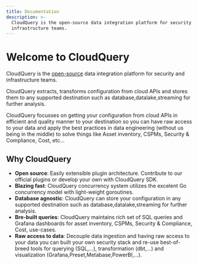 ```yaml
---
title: Documentation
description: >-
  CloudQuery is the open-source data integration platform for security and
  infrastructure teams.
---
```



# Welcome to CloudQuery

<Features page="docs" detailed={false} />

CloudQuery is the [open-source](https://github.com/cloudquery/cloudquery) data integration platform for security and infrastructure teams.

CloudQuery extracts, transforms configuration from cloud APIs and stores them to any supported destination such as database,datalake,streaming for further analysis.

CloudQuery focusses on getting your configuration from cloud APIs in efficient and quality manner to your destination so you can have
raw access to your data and apply the best practices in data engineering (without us being in the middle) to solve things like Asset inventory, CSPMs, Security & Compliance, Cost, etc...


## Why CloudQuery
- **Open source**: Easily extensible plugin architecture. Contribute to our official plugins or develop your own with CloudQuery SDK.
- **Blazing fast**: CloudQuery concurrency system utilizes the excelent Go concurrency model with light-weight goroutines.
- **Database agnostic**: CloudQuery can store your configuration in any supported destination such as database,datalake,streaming for further analysis.
- **Bre-built queries**: CloudQuery maintains rich set of SQL queries and Grafana dashboards for asset inventory, CSPMs, Security & Compliance, Cost, use-cases.
- **Raw access to data**: Decouple data ingestion and having raw access to your data you can built your own security stack and re-use
best-of-breed tools for querying (SQL,...), transformation (dbt,...) and visualization (Grafana,Preset,Metabase,PowerBI,...).
